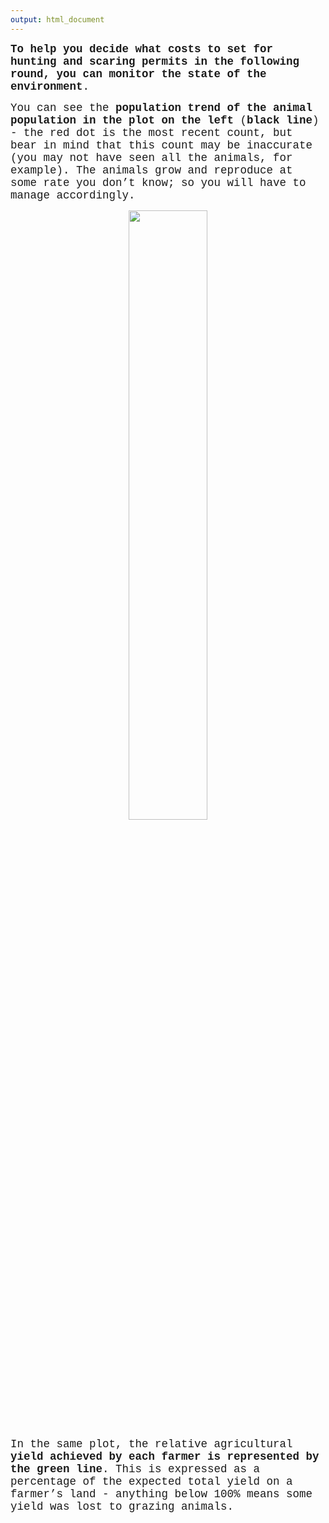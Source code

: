 ```yaml
---
output: html_document
---
```

<p>

<span style="font-family: Courier New; font-size: 1.25em">
**To help you decide what costs to set for hunting and scaring permits in the following round, you can monitor the state of the environment**.</span>

<span style="font-family: Courier New; font-size: 1.25em">You can see the <span style="font-weight:bold;">population trend of the animal population in the plot on the left</span> (**black line**) - the red dot is the most recent count, but bear in mind that this count may be inaccurate (you may not have seen all the animals, for example). The animals grow and reproduce at some rate you don't know; so you will have to manage accordingly. </span>

<div style="text-align: center">
<img src="trends2.jpg" width="50%">
</div>

<span style="font-family: Courier New; font-size: 1.25em">In the same plot, the relative agricultural <span style="font-weight:bold;">yield achieved by each farmer is represented by the</span> <span style="font-weight:bold;">**green line**</span>. This is expressed as a percentage of the expected total yield on a farmer's land - anything below 100% means some yield was lost to grazing animals.</span>


